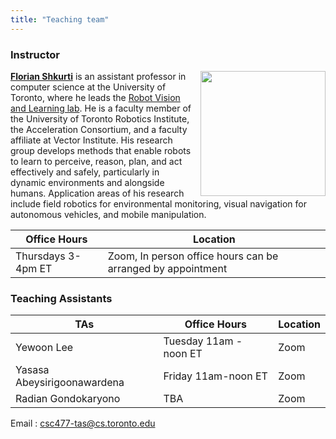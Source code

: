 ```yaml
---
title: "Teaching team"
---
```


### Instructor

![](images/team/florian-shkurti.jpg){style="float:right;padding: 0 0 0 10px;" width="200"}

[**Florian Shkurti**](https://www.cs.toronto.edu/~florian/) is an assistant professor in computer science at the University of Toronto, where he leads the [Robot Vision and Learning lab](http://rvl.cs.toronto.edu/). He is a faculty member of the University of Toronto Robotics Institute, the Acceleration Consortium, and a faculty affiliate at Vector Institute. His research group develops methods that enable robots to learn to perceive, reason, plan, and act effectively and safely, particularly in dynamic environments and alongside humans. Application areas of his research include field robotics for environmental monitoring, visual navigation for autonomous vehicles, and mobile manipulation.

| Office Hours | Location |
|---------------------|---------------------------------------------------|
| Thursdays 3-4pm ET | Zoom, In person office hours can be arranged by appointment |

### Teaching Assistants

| TAs                         | Office Hours           | Location |
|-----------------------------|------------------------|----------|
| Yewoon Lee                  | Tuesday 11am - noon ET | Zoom     |
| Yasasa Abeysirigoonawardena | Friday 11am-noon ET    | Zoom     |
| Radian Gondokaryono         | TBA                    | Zoom     |

Email : [csc477-tas\@cs.toronto.edu](mailto:csc477-tas@cs.toronto.edu){.email}